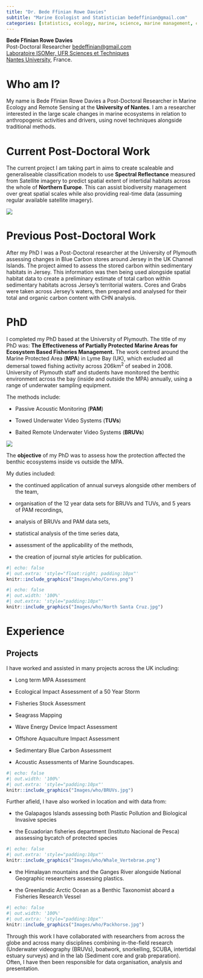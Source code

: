 ```yaml
---
title: "Dr. Bede Ffinian Rowe Davies"
subtitle: "Marine Ecologist and Statistician bedeffinian@gmail.com"
categories: [statistics, ecology, marine, science, marine management, consultancy]
---
```


<div>
**Bede Ffinian Rowe Davies**<br>
Post-Doctoral Researcher [bedeffinian@gmail.com](bedeffinian@gmail.com)<br>
[Laboratoire ISOMer, UFR Sciences et Techniques](https://isomer.univ-nantes.fr/rsbe-remote-sensing-benthic-ecology)<br>
[Nantes University](https://english.univ-nantes.fr/), France.
</div>


# Who am I? 

::: {.g-col-12}
My name is Bede Ffinian Rowe Davies a Post-Doctoral Researcher in Marine Ecology and Remote Sensing at the **University of Nantes**. I am a researcher interested in the large scale changes in marine ecosystems in relation to anthropogenic activities and drivers, using novel techniques alongside traditional methods. 

# Current Post-Doctoral Work

The current project I am taking part in aims to create scaleable and generaliseable classification models to use **Spectral Reflectance** measured from Satellite imagery to predict spatial extent of intertidal habitats across the whole of **Northern Europe**. This can assist biodiversity management over great spatial scales while also providing real-time data (assuming regular available satellite imagery).
:::

::: {.g-col-8}

![](Images/who/Me.JPG)
:::

# Previous Post-Doctoral Work

After my PhD I was a Post-Doctoral researcher at the University of Plymouth assessing changes in Blue Carbon stores around Jersey in the UK Channel Islands. The project aimed to assess the stored carbon within sedimentary habitats in Jersey. This information was then being used alongside spatial habitat data to create a preliminary estimate of total carbon within sedimentary habitats across Jersey's territorial waters. Cores and Grabs were taken across Jersey's waters, then prepared and analysed for their total and organic carbon content with CHN analysis.

# PhD 

I completed my PhD based at the University of Plymouth. The title of my PhD was: **The Effectiveness of Partially Protected Marine Areas for Ecosystem Based Fisheries Management.**  The work centred around the Marine Protected Area (**MPA**) in Lyme Bay (UK), which excluded all demersal towed fishing activity across 206km$^2$ of seabed in 2008. University of Plymouth staff and students have monitored the benthic environment across the bay (inside and outside the MPA) annually, using a range of underwater sampling equipment. 

The methods include:

- Passive Acoustic Monitoring (**PAM**)

- Towed Underwater Video Systems (**TUVs**)

- Baited Remote Underwater Video Systems (**BRUVs**) 


![](Images/who/preview-image.png){.preview-image}


The **objective** of my PhD was to assess how the protection affected the benthic ecosystems inside vs outside the MPA. 


::: {.g-col-7}
My duties included: 

- the continued application of annual surveys alongside other members of the team,

- organisation of the 12 year data sets for BRUVs and TUVs, and 5 years of PAM recordings,

- analysis of BRUVs and PAM data sets, 

- statistical analysis of the time series data, 

- assessment of the applicability of the methods,

- the creation of journal style articles for publication. 
:::

::: {.g-col-5}
```r
#| echo: false
#| out.extra: 'style="float:right; padding:10px"'
knitr::include_graphics("Images/who/Cores.png")

```
::: 

```r
#| echo: false 
#| out.width: '100%'
#| out.extra: 'style="padding:10px"'
knitr::include_graphics("Images/who/North Santa Cruz.jpg")

```

# Experience

## Projects


I have worked and assisted in many projects across the UK including: 

- Long term MPA Assessment 

- Ecological Impact Assessment of a 50 Year Storm 

- Fisheries Stock Assessment 

- Seagrass Mapping 

- Wave Energy Device Impact Assessment 

- Offshore Aquaculture Impact Assessment 

- Sedimentary Blue Carbon Assessment

- Acoustic Assessments of Marine Soundscapes.


```r
#| echo: false 
#| out.width: '100%'
#| out.extra: 'style="padding:10px"'
knitr::include_graphics("Images/who/BRUVs.jpg")

```


Further afield, I have also worked in location and with data from: 

- the Galapagos Islands assessing both Plastic Pollution and Biological Invasive species

- the Ecuadorian fisheries department (Instituto Nacional de Pesca) asssessing bycatch of protected species

```r
#| echo: false
#| out.extra: 'style="padding:10px"'
knitr::include_graphics("Images/who/Whale_Vertebrae.png")

```

- the Himalayan mountains and the Ganges River alongside National Geographic researchers assessing plastics.  

- the Greenlandic Arctic Ocean as a Benthic Taxonomist aboard a Fisheries Research Vessel

```r
#| echo: false 
#| out.width: '100%'
#| out.extra: 'style="padding:10px"'
knitr::include_graphics("Images/who/Packhorse.jpg")

```


Through this work I have collaborated with researchers from across the globe and across many disciplines combining in-the-field research (Underwater videography (BRUVs), boatwork, snorkelling, SCUBA, intertidal estuary surveys) and in the lab (Sediment core and grab preparation). Often, I have then been responsible for data organisation, analysis and presentation.

